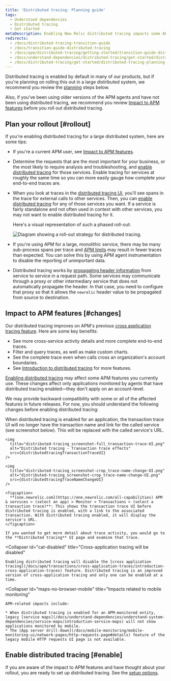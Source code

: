 ```yaml
---
title: 'Distributed tracing: Planning guide'
tags:
  - Understand dependencies
  - Distributed tracing
  - Get started
metaDescription: Enabling New Relic distributed tracing impacts some APM features.
redirects:
  - /docs/distributed-tracing-transition-guide
  - /docs/transition-guide-distributed-tracing
  - /docs/apm/distributed-tracing/getting-started/transition-guide-distributed-tracing
  - /docs/understand-dependencies/distributed-tracing/get-started/distributed-tracing-planning-guide
  - /docs/distributed-tracing/get-started/distributed-tracing-planning-guide
---
```





Distributed tracing is enabled by default in many of our products, but if you're planning on rolling this out in a large distributed system, we recommend you review the [planning](#rollout) steps below.

Also, if you've been using older versions of the APM agents and have not been using distributed tracing, we recommend you review [Impact to APM features](#changes) before you roll out distributed tracing.

## Plan your rollout [#rollout]

If you're enabling distributed tracing for a large distributed system, here are some tips:

* If you're a current APM user, see [Impact to APM features](#changes).
* Determine the requests that are the most important for your business, or the most likely to require analysis and troubleshooting, and [enable distributed tracing](#enable) for those services. Enable tracing for services at roughly the same time so you can more easily gauge how complete your end-to-end traces are.
* When you look at traces in the [distributed tracing UI](/docs/apm/distributed-tracing/ui-data/understand-use-distributed-tracing-data), you'll see spans in the trace for external calls to other services. Then, you can [enable distributed tracing](#enable) for any of those services you want. If a service is fairly standalone and not often used in context with other services, you may not want to enable distributed tracing for it.

  Here's a visual representation of such a phased roll-out:

  <img
    title="Diagram showing a roll-out strategy for distributed tracing."
    alt="Diagram showing a roll-out strategy for distributed tracing."
    src={distributedtracingDistributedTracingRollout}
  />
* If you're using APM for a large, monolithic service, there may be many sub-process spans per trace and [APM limits](/docs/distributed-tracing/ui-data/understand-use-distributed-tracing-ui/#rules-limits) may result in fewer traces than expected. You can solve this by using APM agent instrumentation to disable the reporting of unimportant data.
* Distributed tracing works by [propagating header information](/docs/distributed-tracing/concepts/how-new-relic-distributed-tracing-works/#headers) from service to service in a request path. Some services may communicate through a proxy or other intermediary service that does not automatically propagate the header. In that case, you need to configure that proxy so that it allows the `newrelic` header value to be propagated from source to destination.

## Impact to APM features [#changes]

Our distributed tracing improves on APM's previous [cross application tracing feature](/docs/apm/transactions/cross-application-traces/introduction-cross-application-traces). Here are some key benefits:

* See more cross-service activity details and more complete end-to-end traces.
* Filter and query traces, as well as make custom charts.
* See the complete trace even when calls cross an organization's account boundaries.
* See [Introduction to distributed tracing](/docs/intro-distributed-tracing) for more features.

[Enabling distributed tracing](/docs/understand-dependencies/distributed-tracing/get-started/introduction-distributed-tracing#enable) may affect some APM features you currently use. These changes affect only applications monitored by agents that have distributed tracing enabled—they don't apply on an account-level.

We may provide backward compatibility with some or all of the affected features in future releases. For now, you should understand the following changes before enabling distributed tracing:

<CollapserGroup>
  <Collapser
    id="txn-trace-changes"
    title="Transaction trace UI displays service URLs, not transaction links"
  >
    When distributed tracing is enabled for an application, the transaction trace UI will no longer have the transaction name and link for the called service (see screenshot below). This will be replaced with the called service's URL.

    <img
      title="distributed-tracing_screenshot-full_transaction-trace-UI.png"
      alt="Distributed tracing - Transaction trace effects"
      src={distributedtracingTransactionTraceUI}
    />

    <img
      title="distributed-tracing_screenshot-crop_trace-name-change-UI.png"
      alt="distributed-tracing_screenshot-crop_trace-name-change-UI.png"
      src={distributedtracingTraceNameChangeUI}
    />

    <figcaption>
      **[one.newrelic.com](https://one.newrelic.com/all-capabilities) APM & services > (select an app) > Monitor > Transactions > (select a transaction trace)**: This shows the transaction trace UI before distributed tracing is enabled, with a link to the associated transaction. With distributed tracing enabled, it will display the service's URL.
    </figcaption>

    If you wanted to get more detail about trace activity, you would go to the **Distributed tracing** UI page and examine that trace.
  </Collapser>

  <Collapser
    id="cat-disabled"
    title="Cross-application tracing will be disabled"
  >
    Enabling distributed tracing will disable the [cross application tracing](/docs/apm/transactions/cross-application-traces/introduction-cross-application-traces) feature. Distributed tracing is an improved version of cross-application tracing and only one can be enabled at a time.
  </Collapser>

  <Collapser
    id="maps-no-browser-mobile"
    title="Impacts related to mobile monitoring"
  >
    APM-related impacts include:

    * When distributed tracing is enabled for an APM-monitored entity, legacy [service maps](/docs/understand-dependencies/understand-system-dependencies/service-maps/introduction-service-maps) will not show applications monitored by mobile.
    * The [App server drill-down](/docs/mobile-monitoring/mobile-monitoring-ui/network-pages/http-requests-page#details) feature of the legacy mobile HTTP requests UI page is not available.
  </Collapser>
</CollapserGroup>

## Enable distributed tracing [#enable]

If you are aware of the impact to APM features and have thought about your rollout, you are ready to set up distributed tracing. See the [setup options](/docs/distributed-tracing/concepts/quick-start).

